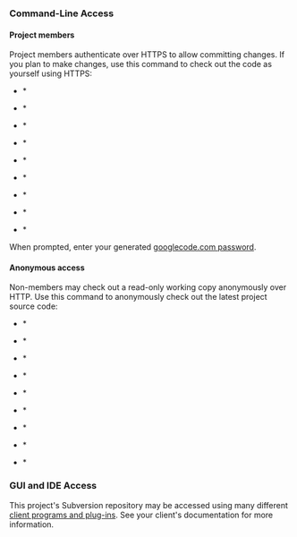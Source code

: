 ===Command-Line Access===
====Project members====
Project members authenticate over HTTPS to allow committing changes.
If you plan to make changes, use this command to check out the code as yourself using HTTPS:

*{{{Custom Browse}}}*
 {{{svn checkout https://erlandplugins.googlecode.com/svn/CustomBrowse/trunk CustomBrowse --username yourgooglecodeid}}}

*{{{Custom Scan}}}*
 {{{svn checkout https://erlandplugins.googlecode.com/svn/CustomScan/trunk CustomScan --username yourgooglecodeid}}}

*{{{Custom Skip}}}*
 {{{svn checkout https://erlandplugins.googlecode.com/svn/CustomSkip/trunk CustomSkip --username yourgooglecodeid}}}

*{{{Dynamic Playlist}}}*
 {{{svn checkout https://erlandplugins.googlecode.com/svn/DynamicPlayList/trunk DynamicPlayList --username yourgooglecodeid}}}

*{{{Multi Library}}}*
 {{{svn checkout https://erlandplugins.googlecode.com/svn/MultiLibrary/trunk MultiLibrary --username yourgooglecodeid}}}

*{{{Random Playlist}}}*
 {{{svn checkout https://erlandplugins.googlecode.com/svn/RandomPlayList/trunk RandomPlayList --username yourgooglecodeid}}}

*{{{Remove Played Songs}}}*
 {{{svn checkout https://erlandplugins.googlecode.com/svn/RemovePlayedSongs/trunk RemovePlayedSongs --username yourgooglecodeid}}}

*{{{SQL Playlist}}}*
 {{{svn checkout https://erlandplugins.googlecode.com/svn/SQLPlayList/trunk SQLPlayList --username yourgooglecodeid}}}

*{{{TrackStat}}}*
 {{{svn checkout https://erlandplugins.googlecode.com/svn/TrackStat/trunk TrackStat --username yourgooglecodeid}}}

When prompted, enter your generated [http://code.google.com/hosting/settings googlecode.com password].

====Anonymous access====
Non-members may check out a read-only working copy anonymously over HTTP.
Use this command to anonymously check out the latest project source code:

*{{{Custom Browse}}}*
 {{{svn checkout http://erlandplugins.googlecode.com/svn/CustomBrowse/trunk CustomBrowse}}}

*{{{Custom Scan}}}*
 {{{svn checkout http://erlandplugins.googlecode.com/svn/CustomScan/trunk CustomScan}}}

*{{{Custom Skip}}}*
 {{{svn checkout http://erlandplugins.googlecode.com/svn/CustomSkip/trunk CustomSkip}}}

*{{{Dynamic Playlist}}}*
 {{{svn checkout http://erlandplugins.googlecode.com/svn/DynamicPlayList/trunk DynamicPlayList}}}

*{{{Multi Library}}}*
 {{{svn checkout http://erlandplugins.googlecode.com/svn/MultiLibrary/trunk MultiLibrary}}}

*{{{Random Playlist}}}*
 {{{svn checkout http://erlandplugins.googlecode.com/svn/RandomPlayList/trunk RandomPlayList}}}

*{{{Remove Played Songs}}}*
 {{{svn checkout http://erlandplugins.googlecode.com/svn/RemovePlayedSongs/trunk RemovePlayedSongs}}}

*{{{SQL Playlist}}}*
 {{{svn checkout http://erlandplugins.googlecode.com/svn/SQLPlayList/trunk SQLPlayList}}}

*{{{TrackStat}}}*
 {{{svn checkout http://erlandplugins.googlecode.com/svn/TrackStat/trunk TrackStat}}}

===GUI and IDE Access===

This project's Subversion repository may be accessed using many different [http://subversion.tigris.org/links.html#clients client programs and plug-ins]. See your client's documentation for more information.